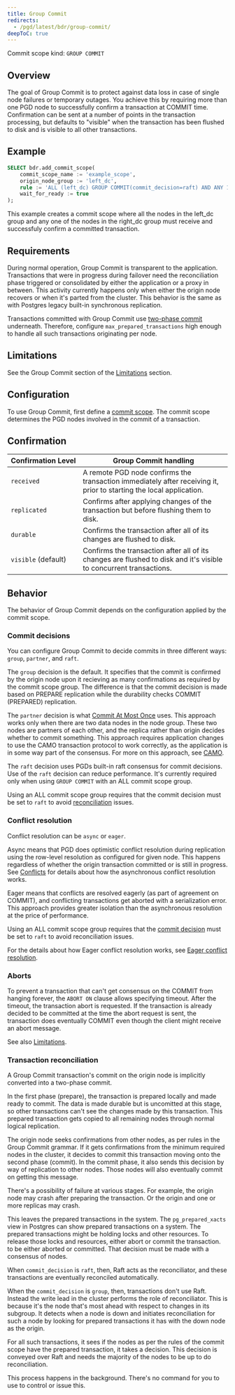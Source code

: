```yaml
---
title: Group Commit
redirects:
  - /pgd/latest/bdr/group-commit/
deepToC: true
---
```


Commit scope kind: `GROUP COMMIT`

## Overview

The goal of Group Commit is to protect against data loss in case of single node
failures or temporary outages. You achieve this by requiring more than one PGD
node to successfully confirm a transaction at COMMIT time. Confirmation can be sent
at a number of points in the transaction processing, but defaults to "visible" when
the transaction has been flushed to disk and is visible to all other transactions.


## Example

```sql
SELECT bdr.add_commit_scope(
    commit_scope_name := 'example_scope',
    origin_node_group := 'left_dc',
    rule := 'ALL (left_dc) GROUP COMMIT(commit_decision=raft) AND ANY 1 (right_dc) GROUP COMMIT',
    wait_for_ready := true
);
```

This example creates a commit scope where all the nodes in the left_dc group and any one of the nodes in the right_dc group must receive and successfuly confirm a committed transaction.


## Requirements

During normal operation, Group Commit is transparent to the application.
Transactions that were in progress during failover need the reconciliation phase
triggered or consolidated by either the application or a proxy in between. This
activity currently happens only when either the origin node recovers or when
it's parted from the cluster. This behavior is the same as with Postgres legacy
built-in synchronous replication.

Transactions committed with Group Commit use [two-phase
commit](../terminology/#two-phase-commit-2pc) underneath. Therefore, configure
`max_prepared_transactions` high enough to handle all such transactions
originating per node.

## Limitations

See the Group Commit section of the [Limitations](limitations#group-commit) section.


## Configuration

To use Group Commit, first define a [commit scope](commit-scopes). The commit scope
determines the PGD nodes involved in the commit of a transaction.

## Confirmation

   Confirmation&nbsp;Level    | Group Commit handling
-------------------------|-------------------------------
 `received`              | A remote PGD node confirms the transaction immediately after receiving it, prior to starting the local application.
 `replicated`            |  Confirms after applying changes of the transaction but before flushing them to disk.
 `durable`               |  Confirms the transaction after all of its changes are flushed to disk.
 `visible` (default)     | Confirms the transaction after all of its changes are flushed to disk and it's visible to concurrent transactions.


## Behavior

The behavior of Group Commit depends on the configuration applied by the commit
scope.

### Commit decisions

You can configure Group Commit to decide commits in three different ways: `group`,
`partner`, and `raft`.

The `group` decision is the default. It specifies that the commit is confirmed
by the origin node upon it recieving as many confirmations as required by the
commit scope group. The difference is that the commit decision is made based on
PREPARE replication while the durability checks COMMIT (PREPARED) replication.

The `partner` decision is what [Commit At Most Once](camo) uses. This approach
works only when there are two data nodes in the node group. These two nodes are
partners of each other, and the replica rather than origin decides whether
to commit something. This approach requires application changes to use
the CAMO transaction protocol to work correctly, as the application is in some way
part of the consensus. For more on this approach, see [CAMO](camo).

The `raft` decision uses PGDs built-in raft consensus for commit decisions. Use of the `raft` decision can reduce performance. It's currently required only when using `GROUP COMMIT`
with an ALL commit scope group.

Using an ALL commit scope group requires that the commit decision must be set to
`raft` to avoid [reconciliation](#transaction-reconciliation) issues. 

### Conflict resolution

Conflict resolution can be `async` or `eager`.

Async means that PGD does optimistic conflict resolution during replication
using the row-level resolution as configured for given node. This happens
regardless of whether the origin transaction committed or is still in progress.
See [Conflicts](../consistency/conflicts) for details about how the asynchronous
conflict resolution works.

Eager means that conflicts are resolved eagerly (as part of agreement on
COMMIT), and conflicting transactions get aborted with a serialization error.
This approach provides greater isolation than the asynchronous resolution at the
price of performance. 

Using an ALL commit scope group requires that the [commit
decision](#commit-decisions) must be set to `raft` to avoid reconciliation
issues.

For the details about how Eager conflict resolution works,
see [Eager conflict resolution](../consistency/eager). 

### Aborts

To prevent a transaction that can't get consensus on the COMMIT from hanging
forever, the `ABORT ON` clause allows specifying timeout. After the timeout, the
transaction abort is requested. If the transaction is already
decided to be committed at the time the abort request is sent, the transaction
does eventually COMMIT even though the client might receive an abort message.

See also [Limitations](limitations). 

### Transaction reconciliation

A Group Commit transaction's commit on the origin node is implicitly converted 
into a two-phase commit. 

In the first phase (prepare), the transaction is prepared locally and made ready to commit.
The data is made durable but is uncomitted at this stage, so other transactions
can't see the changes made by this transaction. This prepared transaction gets
copied to all remaining nodes through normal logical replication. 

The origin node seeks confirmations from other nodes, as per rules in the Group
Commit grammar. If it gets confirmations from the minimum required nodes in the
cluster, it decides to commit this transaction moving onto the second phase (commit). 
In the commit phase, it also sends this decision by way of replication to other nodes. Those nodes will also eventually commit on getting this message.

There's a possibility of failure at various stages. For example, the origin
node may crash after preparing the transaction. Or the origin and one or more
replicas may crash.

This leaves the prepared transactions in the system. The `pg_prepared_xacts`
view in Postgres can show prepared transactions on a system. The prepared
transactions might be holding locks and other resources. To release those locks and resources, either abort or commit the transaction. 
to be either aborted or committed. That decision must be made with a consensus
of nodes. 

When `commit_decision` is `raft`, then, Raft acts as the reconciliator, and these
transactions are eventually reconciled automatically. 

When the `commit_decision` is `group`, then, transactions don't use Raft. Instead 
the write lead in the cluster performs the role of reconciliator. This is because 
it's the node that's most ahead with respect to changes in its subgroup. It 
detects when a node is down and initiates reconciliation for such a node by looking
for prepared transactions it has with the down node as the origin. 

For all such transactions, it sees if the nodes as per the rules of the commit
scope have the prepared transaction, it takes a decision. This decision is
conveyed over Raft and needs the majority of the nodes to be up to do
reconciliation.

This process happens in the background. There's no command for you to use to
control or issue this.
